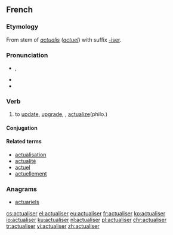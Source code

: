 ==French==

===Etymology===
From stem of {{etyl|la|fr}} ''[[actualis]]'' (''[[actuel]]'') with suffix [[-iser]].

===Pronunciation===
* {{IPA|/ak.tɥa.li.ze/|lang=fr}}, {{X-SAMPA|/ak.tHa.li.ze/}}
* {{rhymes|e|lang=fr}}
* {{homophones|actualisai|actualisé|actualisée|actualisées|actualisés|actualisez|lang=fr}}

===Verb===
{{fr-verb}}

# to [[update]], [[upgrade]], {{gloss|make concrete}}, [[actualize]](philo.)

====Conjugation====
{{fr-conj-er|actualis|avoir}}

====Related terms====
* [[actualisation]]
* [[actualité]]
* [[actuel]]
* [[actuellement]]

===Anagrams===
* [[actuariels#French|actuariels]]

[[cs:actualiser]]
[[el:actualiser]]
[[eu:actualiser]]
[[fr:actualiser]]
[[ko:actualiser]]
[[io:actualiser]]
[[ku:actualiser]]
[[nl:actualiser]]
[[pl:actualiser]]
[[chr:actualiser]]
[[tr:actualiser]]
[[vi:actualiser]]
[[zh:actualiser]]